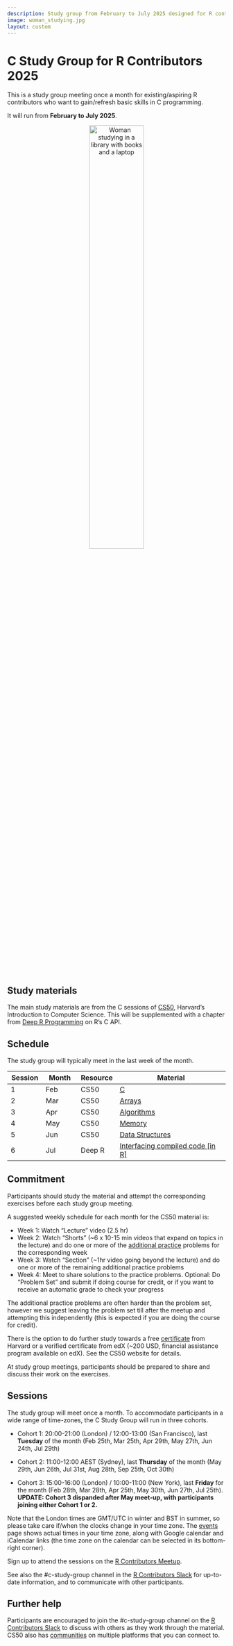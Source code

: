 ```yaml
---
description: Study group from February to July 2025 designed for R contributors to develop skills in C programming.
image: woman_studying.jpg
layout: custom
---
```


# C Study Group for R Contributors 2025

This is a study group meeting once a month for existing/aspiring R contributors who want to gain/refresh basic skills in C programming.

It will run from **February to July 2025**.

<center><img src="woman_studying.jpg" alt="Woman studying in a library with books and a laptop" width="50%"/></center>

## Study materials

The main study materials are from the C sessions of [CS50](https://cs50.harvard.edu/x/), Harvard's Introduction to Computer Science. This will be supplemented with a chapter from [Deep R Programming](https://deepr.gagolewski.com/chapter/310-compiled.html) on R's C API.

## Schedule

The study group will typically meet in the last week of the month.

| Session  | Month   | Resource | Material                                                                                   |
|------------|------------|------------|-------------------------------------|
| 1   | Feb | CS50     | [C](https://cs50.harvard.edu/x/2025/weeks/1/)                                              |
| 2   | Mar | CS50     | [Arrays](https://cs50.harvard.edu/x/2025/weeks/2/)                                         |
| 3   | Apr | CS50     | [Algorithms](https://cs50.harvard.edu/x/2025/weeks/3/)                                     |
| 4   | May | CS50     | [Memory](https://cs50.harvard.edu/x/2025/weeks/4/)                                         |
| 5   | Jun | CS50     | [Data Structures](https://cs50.harvard.edu/x/2025/weeks/5/)                                |
| 6   | Jul | Deep R   | [Interfacing compiled code [in R]](https://deepr.gagolewski.com/chapter/310-compiled.html) |

## Commitment

Participants should study the material and attempt the corresponding exercises before each study group meeting.

A suggested weekly schedule for each month for the CS50 material is:

-   Week 1: Watch "Lecture" video (2.5 hr)
-   Week 2: Watch "Shorts" (\~6 x 10-15 min videos that expand on topics in the lecture) and do one or more of the [additional practice](https://cs50.harvard.edu/x/2025/practice/) problems for the corresponding week
-   Week 3: Watch "Section" (~1hr video going beyond the lecture) and do one or more of the remaining additional practice problems
-   Week 4: Meet to share solutions to the practice problems. Optional: Do "Problem Set" and submit if doing course for credit, or if you want to receive an automatic grade to check your progress

The additional practice problems are often harder than the problem set, 
however we suggest leaving the problem set till after the meetup and attempting 
this independently (this is expected if you are doing the course for credit).

There is the option to do further study towards a free [certificate](https://cs50.harvard.edu/x/2025/certificate/) from Harvard or a verified certificate from edX (~200 USD, financial assistance program available on edX). See the CS50 website for details.

At study group meetings, participants should be prepared to share and discuss their work on the exercises.


## Sessions

The study group will meet once a month. 
To accommodate participants in a wide range of time-zones, the C Study Group will run in three cohorts. 

- Cohort 1: 20:00-21:00 (London) / 12:00-13:00 (San Francisco), last **Tuesday** of the month (Feb 25th, Mar 25th, Apr 29th, May 27th, Jun 24th, Jul 29th)

- Cohort 2: 11:00-12:00 AEST (Sydney), last **Thursday** of the month (May 29th, Jun 26th, Jul 31st, Aug 28th, Sep 25th, Oct 30th)

- Cohort 3: 15:00-16:00 (London) / 10:00-11:00 (New York), last **Friday** for the month (Feb 28th, Mar 28th, Apr 25th, May 30th, Jun 27th, Jul 25th). 
  **UPDATE: Cohort 3 dispanded after May meet-up, with participants joining either Cohort 1 or 2.**

Note that the London times are GMT/UTC in winter and BST in summer, so please take care if/when the clocks change in your time zone. The [events](/events) page shows actual times in your time zone, along with Google calendar and iCalendar links (the time zone on the calendar can be selected in its bottom-right corner).

Sign up to attend the sessions on the [R Contributors Meetup](https://www.meetup.com/r-contributors/events/).

See also the #c-study-group channel in the [R Contributors Slack](/slack) for up-to-date information, and to communicate with other participants. 

## Further help

Participants are encouraged to join the #c-study-group channel on the [R Contributors Slack](/slack) to discuss with others as they work through the material. CS50 also has [communities](https://cs50.harvard.edu/x/2025/communities/) on multiple platforms that you can connect to.

